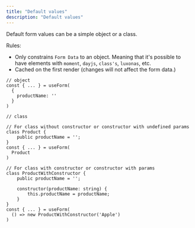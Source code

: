 ---
title: "Default values"
description: "Default values"
---

Default form values can be a simple object or a class.

Rules:

* Only constrains `Form Data` to an object. Meaning that it's possible to have elements with `moment`, `dayjs`, `class's`, `luxonas`, etc.
* Cached on the first render (changes will not affect the form data.)


```tsx
// object
const { ... } = useForm(
  {
    productName: ''
  }
)

// class

// For class without constructor or constructor with undefined params
class Product {
	public productName = '';
}
const { ... } = useForm(
  Product
)

// For class with constructor or constructor with params
class ProductWithConstructor {
	public productName = '';

	constructor(productName: string) {
		this.productName = productName;
	}
}
const { ... } = useForm(
  () => new ProductWithConstructor('Apple')
)
```